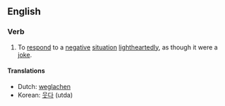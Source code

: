 ==English==

===Verb===
{{en-verb|inf=[[laugh]] [[off]]|laughs off|laughing off|laughed off}}

# {{transitive}} To [[respond]] to a [[negative]] [[situation]] [[lightheartedly]], as though it were a [[joke]].

====Translations====
*Dutch: [[weglachen]]
*Korean: [[웃다]] (utda)